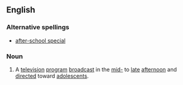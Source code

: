 ==English==
{{wikipedia}}
===Alternative spellings===
*[[after-school special]]
===Noun===
{{en-noun|sg=[[after]] [[school]] [[special]]}}
#A [[television]] [[program]] [[broadcast]] in the [[mid-]] to [[late]] [[afternoon]] and [[direct]]ed toward [[adolescent]]s.